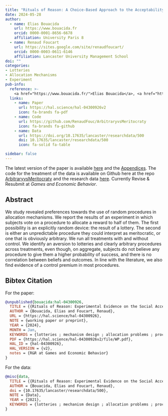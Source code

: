 ```yaml
---
title: "Rituals of Reason: A Choice-Based Approach to the Acceptability of Lotteries in Allocation Problems"
date: 2024-05-28
author:
  - name: Elias Bouacida
    url: https://www.bouacida.fr
    orcid: 0000-0001-8656-6678
    affiliation: University Paris 8
  - name: Renaud Foucart
    url: https://sites.google.com/site/renaudfoucart/
    orcid: 0000-0003-0611-6146
    affiliation: Lancaster University Management School
doi: ""
categories: 
- Lotteries
- Allocation Mechanisms
- Experiment
pub-info:
  reference: >-
    <a href="https://www.bouacida.fr/">Elias Bouacida</a>, <a href="https://sites.google.com/site/renaudfoucart/">Renaud Foucart</a>, "Rituals of Reason: A Choice-Based Approach to the Acceptability of Lotteries in Allocation Problems"
  links:
    - name: Paper
      url: https://hal.science/hal-04300926v2
      icon: fa-brands fa-pdf
    - name: Code
      url: https://github.com/RenaudFouc/ArbitraryvsMeritocraty
      icon: fa-brands fa-github
    - name: Data
      url: https://doi.org/10.17635/lancaster/researchdata/500
      doi: 10.17635/lancaster/researchdata/500
      icon: fa-solid fa-table

sidebar: false    
---
```


The latest version of the paper is available [here](https://hal.science/hal-04300926v2/file/WP.pdf) and the [Appendices](https://hal.science/hal-04300926v2/file/WP_Appendices.pdf). 
The code for the treatment of the data is available on Github here at the repo [ArbitraryvsMeritocraty](https://github.com/RenaudFouc/ArbitraryvsMeritocraty) and the research data [here](https://doi.org/10.17635/lancaster/researchdata/500).
Currently Revise & Resubmit at *Games and Economic Behavior*.

## Abstract

We study revealed preferences towards the use of random procedures in allocation mechanisms. We report the results of an experiment in which subjects vote on a procedure to allocate a reward to half of them. The first possibility is an explicitly random device: the result of a lottery. The second is either an unpredictable procedure they could interpret as meritocratic, or one that is obviously arbitrary. We run all treatments with and without control. We identify an aversion to lotteries and clearly arbitrary procedures across treatments, even though, on aggregate, subjects do not believe any procedure to give them a higher probability of success, and there is no correlation between beliefs and outcomes. In line with the literature, we also find evidence of a control premium in most procedures.



## Bibtex Citation

For the paper:

```bibtex
@unpublished{bouacida:hal-04300926,
  TITLE = {{Rituals of Reason: Experimental Evidence on the Social Acceptability of Lotteries in Allocation Problems}},
  AUTHOR = {Bouacida, Elias and Foucart, Renaud},
  URL = {https://hal.science/hal-04300926},
  NOTE = {working paper or preprint},
  YEAR = {2024},
  MONTH = Jan,
  KEYWORDS = {lotteries ; mechanism design ; allocation problems ; procedures ; tie-breaking rule},
  PDF = {https://hal.science/hal-04300926v2/file/WP.pdf},
  HAL_ID = {hal-04300926},
  HAL_VERSION = {v2},
  notes = {R&R at Games and Economic Behavior}
}

```

For the data:

```bibtex
@misc{data,
  TITLE = {{Rituals of Reason: Experimental Evidence on the Social Acceptability of Lotteries in Allocation Problems}},
  AUTHOR = {Bouacida, Elias and Foucart, Renaud},
  doi = {10.17635/lancaster/researchdata/500},
  NOTE = {Data},
  YEAR = {2021},
  KEYWORDS = {lotteries ; mechanism design ; allocation problems ; procedures ; tiebreaking rule},
}

```